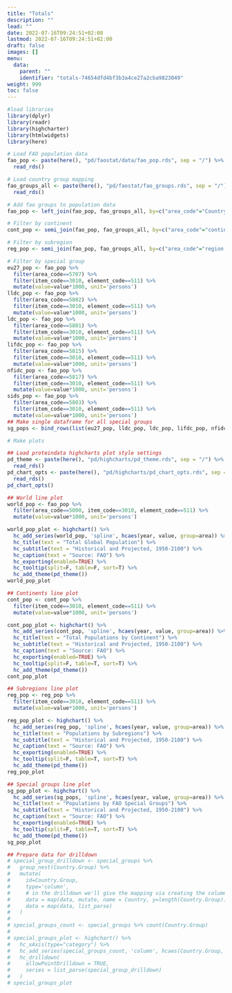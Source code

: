 ```yaml
---
title: "Totals"
description: ""
lead: ""
date: 2022-07-16T09:24:51+02:00
lastmod: 2022-07-16T09:24:51+02:00
draft: false
images: []
menu:
  data:
    parent: ""
    identifier: "totals-74654dfd4bf3b3a4ce27a2cba9823049"
weight: 999
toc: false
---
```


```r
#load libraries
library(dplyr)
library(readr)
library(highcharter)
library(htmlwidgets)
library(here)
```

```r
# Load FAO population data
fao_pop <- paste(here(), "pd/faostat/data/fao_pop.rds", sep = "/") %>%
  read_rds()

# Load country group mapping
fao_groups_all <- paste(here(), "pd/faostat/fao_groups.rds", sep = "/") %>%
  read_rds()

# Add fao groups to population data
fao_pop <- left_join(fao_pop, fao_groups_all, by=c("area_code"="Country.Code"))

# Filter by continent
cont_pop <- semi_join(fao_pop, fao_groups_all, by=c("area_code"="continent.code"))

# Filter by subregion
reg_pop <- semi_join(fao_pop, fao_groups_all, by=c("area_code"="region.code"))

# Filter by special group
eu27_pop <- fao_pop %>%
  filter(area_code==5707) %>%
  filter(item_code==3010, element_code==511) %>%
  mutate(value=value*1000, unit='persons')
lldc_pop <- fao_pop %>%
  filter(area_code==5802) %>%
  filter(item_code==3010, element_code==511) %>%
  mutate(value=value*1000, unit='persons')
ldc_pop <- fao_pop %>%
  filter(area_code==5801) %>%
  filter(item_code==3010, element_code==511) %>%
  mutate(value=value*1000, unit='persons')
lifdc_pop <- fao_pop %>%
  filter(area_code==5815) %>%
  filter(item_code==3010, element_code==511) %>%
  mutate(value=value*1000, unit='persons')
nfidc_pop <- fao_pop %>%
  filter(area_code==5817) %>%
  filter(item_code==3010, element_code==511) %>%
  mutate(value=value*1000, unit='persons')
sids_pop <- fao_pop %>%
  filter(area_code==5803) %>%
  filter(item_code==3010, element_code==511) %>%
  mutate(value=value*1000, unit='persons')
## Make single dataframe for all special groups
sg_pops <- bind_rows(list(eu27_pop, lldc_pop, ldc_pop, lifdc_pop, nfidc_pop, sids_pop))

# Make plots

## Load proteindata highcharts plot style settings
pd_theme <- paste(here(), "pd/highcharts/pd_theme.rds", sep = "/") %>%
  read_rds()
pd_chart_opts <- paste(here(), "pd/highcharts/pd_chart_opts.rds", sep = "/") %>%
  read_rds()
pd_chart_opts()

## World line plot
world_pop <- fao_pop %>%
  filter(area_code==5000, item_code==3010, element_code==511) %>%
  mutate(value=value*1000, unit='persons')

world_pop_plot <- highchart() %>%
  hc_add_series(world_pop, 'spline', hcaes(year, value, group=area)) %>%
  hc_title(text = "Total Global Population") %>%
  hc_subtitle(text = "Historical and Projected, 1950-2100") %>%
  hc_caption(text = "Source: FAO") %>%
  hc_exporting(enabled=TRUE) %>%
  hc_tooltip(split=F, table=F, sort=T) %>%
  hc_add_theme(pd_theme())
world_pop_plot

## Continents line plot
cont_pop <- cont_pop %>%
  filter(item_code==3010, element_code==511) %>%
  mutate(value=value*1000, unit='persons')

cont_pop_plot <- highchart() %>%
  hc_add_series(cont_pop, 'spline', hcaes(year, value, group=area)) %>%
  hc_title(text = "Total Populations by Continent") %>%
  hc_subtitle(text = "Historical and Projected, 1950-2100") %>%
  hc_caption(text = "Source: FAO") %>%
  hc_exporting(enabled=TRUE) %>%
  hc_tooltip(split=F, table=T, sort=T) %>%
  hc_add_theme(pd_theme())
cont_pop_plot

## Subregions line plot
reg_pop <- reg_pop %>%
  filter(item_code==3010, element_code==511) %>%
  mutate(value=value*1000, unit='persons')

reg_pop_plot <- highchart() %>%
  hc_add_series(reg_pop, 'spline', hcaes(year, value, group=area)) %>%
  hc_title(text = "Populations by Subregions") %>%
  hc_subtitle(text = "Historical and Projected, 1950-2100") %>%
  hc_caption(text = "Source: FAO") %>%
  hc_exporting(enabled=TRUE) %>%
  hc_tooltip(split=F, table=T, sort=T) %>%
  hc_add_theme(pd_theme())
reg_pop_plot

## Special groups line plot
sg_pop_plot <- highchart() %>%
  hc_add_series(sg_pops, 'spline', hcaes(year, value, group=area)) %>%
  hc_title(text = "Populations by FAO Special Groups") %>%
  hc_subtitle(text = "Historical and Projected, 1950-2100") %>%
  hc_caption(text = "Source: FAO") %>%
  hc_exporting(enabled=TRUE) %>%
  hc_tooltip(split=F, table=T, sort=T) %>%
  hc_add_theme(pd_theme())
sg_pop_plot

## Prepare data for drilldown
# special_group_drilldown <- special_groups %>%
#   group_nest(Country.Group) %>%
#   mutate(
#     id=Country.Group,
#     type='column',
#     # in the drilldown we'll give the mapping via creating the columns
#     data = map(data, mutate, name = Country, y=length(Country.Group)),
#     data = map(data, list_parse)
#   )
# 
# special_groups_count <- special_groups %>% count(Country.Group)
# 
# special_groups_plot <- highchart() %>%
#   hc_xAxis(type="category") %>%
#   hc_add_series(special_groups_count, 'column', hcaes(Country.Group, n, group=Country.Group, name=Country.Group, drilldown=Country.Group)) %>%
#   hc_drilldown(
#     allowPointDrilldown = TRUE,
#     series = list_parse(special_group_drilldown)
#   )
# special_groups_plot

```
